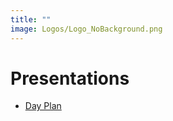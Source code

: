```yaml
---
title: ""
image: Logos/Logo_NoBackground.png
---
```

# Presentations
- [Day Plan](Presentation/DayPlan.qmd)